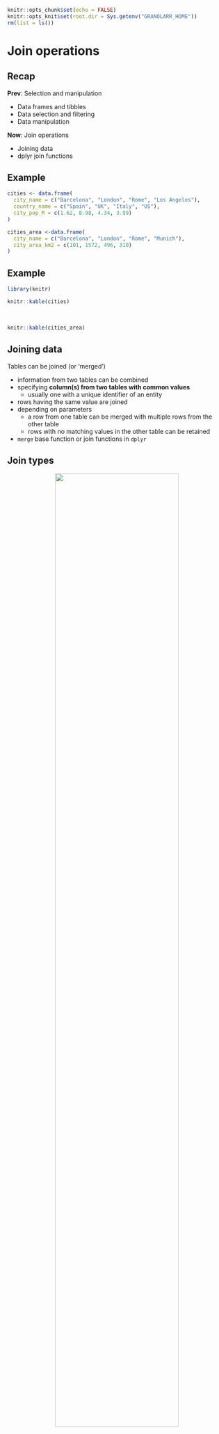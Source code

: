 ```r
knitr::opts_chunk$set(echo = FALSE)
knitr::opts_knit$set(root.dir = Sys.getenv("GRANOLARR_HOME"))
rm(list = ls())
```



# Join operations



## Recap

**Prev**: Selection and manipulation

- Data frames and tibbles
- Data selection and filtering
- Data manipulation

**Now**: Join operations

- Joining data
- dplyr join functions


## Example

```r
cities <- data.frame(
  city_name = c("Barcelona", "London", "Rome", "Los Angeles"),
  country_name = c("Spain", "UK", "Italy", "US"),
  city_pop_M = c(1.62, 8.98, 4.34, 3.99)
)

cities_area <-data.frame(
  city_name = c("Barcelona", "London", "Rome", "Munich"),
  city_area_km2 = c(101, 1572, 496, 310)
)
```

## Example

```r
library(knitr)

knitr::kable(cities)
```

<br/>

```r
knitr::kable(cities_area)
```





## Joining data

Tables can be joined (or 'merged')

- information from two tables can be combined
- specifying **column(s) from two tables with common values**
    - usually one with a unique identifier of an entity
- rows having the same value are joined
- depending on parameters
    - a row from one table can be merged with multiple rows from the other table
    - rows with no matching values in the other table can be retained
- `merge` base function or join functions in `dplyr`



## Join types

<center>
 ![](images/joins.png){width=75%}

<center>



## dplyr joins

`dplyr` provides [a series of join verbs](https://dplyr.tidyverse.org/reference/join.html)

- **Mutating joins**
  - `inner_join`: inner join
  - `left_join`: left join
  - `right_join`: right join
  - `full_join`: full join
- **Nesting joins**
  - `nest_join`: all rows columns from left table, plus a column of tibbles with matching from right
- **Filtering joins** (keep only columns from left)
  - `semi_join`: , rows from left where match with right
  - `anti_join`: rows from left where no match with right


```r
library(tidyverse)
```


## dplyr::full_join

- `full_join` combines all the available data

```r
dplyr::full_join(
  # first argument, left table
  # second argument, right table
  cities, cities_area, 
  # specify which column to be matched
  by = c("city_name" = "city_name")
  )
```
```r
cities %>% 
  dplyr::full_join(cities_area) %>%
  knitr::kable()
```


## Pipes and shorthands

When using (all) join verbs in `dplyr`

```r
# using pipe, left table is "coming down the pipe"
cities %>% 
  dplyr::full_join(cities_area, by = c("city_name" = "city_name"))

# if no columns specified, columns with the same name are matched
cities %>% 
  dplyr::full_join(cities_area)
```
```r
cities %>% 
  dplyr::full_join(cities_area) %>%
  knitr::kable()
```



## dplyr::left_join

- keeps all the data from the **left** table
  - first argument or *"coming down the pipe"*
- rows from the right table without a match are dropped
  - second argument (or first when using *pipes*)

```r
cities %>% 
  dplyr::left_join(cities_area)
```
```r
cities %>% 
  dplyr::left_join(cities_area) %>%
  knitr::kable()
```



## dplyr::right_join

- keeps all the data from the **right** table
  - second argument (or first when using *pipes*)
- rows from the left table without a match are dropped
  - first argument or *"coming down the pipe"*

```r
cities %>% 
  dplyr::right_join(cities_area)
```
```r
cities %>% 
  dplyr::right_join(cities_area) %>%
  knitr::kable()
```




## dplyr::inner_join

- keeps only rows that have a match in **both** tables
- rows without a match either way are dropped

```r
cities %>% 
  dplyr::inner_join(cities_area)
```
```r
cities %>% 
  dplyr::inner_join(cities_area) %>%
  knitr::kable()
```



## dplyr::semi_join and anti_join

```r
cities %>% 
  dplyr::semi_join(cities_area)
```
```r
cities %>% 
  dplyr::semi_join(cities_area) %>%
  knitr::kable()
```

<br/>

```r
cities %>% 
  dplyr::anti_join(cities_area)
```
```r
cities %>% 
  dplyr::anti_join(cities_area) %>%
  knitr::kable()
```



## Summary

Join operations

- Joining data
- dplyr join functions

**Next**: Tidy-up your data

- Wide and long data
- Re-shape data
- Handle missing values

```r
rm(list = ls())
```